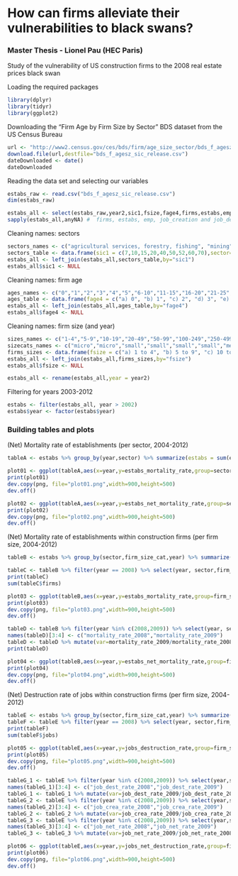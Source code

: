 # How can firms alleviate their vulnerabilities to black swans? 
### Master Thesis - Lionel Pau (HEC Paris)


Study of the vulnerability of US construction firms to the 2008 real estate prices black swan



Loading the required packages


```r
library(dplyr)
library(tidyr)
library(ggplot2)
```



Downloading the "Firm Age by Firm Size by Sector" BDS dataset from the US Census Bureau


```r
url <- "http://www2.census.gov/ces/bds/firm/age_size_sector/bds_f_agesz_sic_release.csv" 
download.file(url,destfile="bds_f_agesz_sic_release.csv")
dateDownloaded <- date()
dateDownloaded
```



Reading the data set and selecting our variables


```r
estabs_raw <- read.csv("bds_f_agesz_sic_release.csv")
dim(estabs_raw)
```

```r
estabs_all <- select(estabs_raw,year2,sic1,fsize,fage4,firms,estabs,emp,estabs_entry,estabs_exit,job_creation,job_destruction)
sapply(estabs_all,anyNA) #  firms, estabs, emp, job_creation and job_destruction have NAs 
```



Cleaning names: sectors


```r
sectors_names <- c("agricultural services, forestry, fishing", "mining","construction","manufacturing","transportation and public utilities","wholesale trade","retail trade","finance, insurance, real estate","services")
sectors_table <- data.frame(sic1 = c(7,10,15,20,40,50,52,60,70),sector=factor(sectors_names,levels=sectors_names))
estabs_all <- left_join(estabs_all,sectors_table,by="sic1")
estabs_all$sic1 <- NULL
```



Cleaning names: firm age


```r
ages_names <- c("0","1","2","3","4","5","6-10","11-15","16-20","21-25","26+","unknown")
ages_table <- data.frame(fage4 = c("a) 0", "b) 1", "c) 2", "d) 3", "e) 4", "f) 5", "g) 6 to 10", "h) 11 to 15", "i) 16 to 20", "j) 21 to 25", "k) 26+", "l) Left Censored"),firm_age=factor(ages_names,levels=ages_names))
estabs_all <- left_join(estabs_all,ages_table,by="fage4")
estabs_all$fage4 <- NULL
```



Cleaning names: firm size (and year)


```r
sizes_names <- c("1-4","5-9","10-19","20-49","50-99","100-249","250-499","500-999","1000-2499","2500-4999","5000-9999","10000+")
sizecats_names <- c("micro","micro","small","small","small","small","medium","medium","medium","medium","large","large")
firms_sizes <- data.frame(fsize = c("a) 1 to 4", "b) 5 to 9", "c) 10 to 19", "d) 20 to 49", "e) 50 to 99", "f) 100 to 249", "g) 250 to 499", "h) 500 to 999", "i) 1000 to 2499", "j) 2500 to 4999", "k) 5000 to 9999", "l) 10000+"), firm_size=factor(sizes_names,levels=sizes_names),firm_size_cat=factor(sizecats_names,levels=unique(sizecats_names)))
estabs_all <- left_join(estabs_all,firms_sizes,by="fsize")
estabs_all$fsize <- NULL

estabs_all <- rename(estabs_all,year = year2)
```



Filtering for years 2003-2012


```r
estabs <- filter(estabs_all, year > 2002)
estabs$year <- factor(estabs$year)
```



### Building tables and plots


(Net) Mortality rate of establishments (per sector, 2004-2012)

```r
tableA <- estabs %>% group_by(year,sector) %>% summarize(estabs = sum(estabs,na.rm = T), exits = sum(estabs_exit,na.rm = T), entries = sum(estabs_entry,na.rm = T)) %>% mutate(estabs_mortality_rate=exits/((estabs+lag(estabs))/2), estabs_birth_rate=entries/((estabs+lag(estabs))/2), estabs_net_mortality_rate=estabs_mortality_rate-estabs_birth_rate) %>% filter(year != 2003)
```

```r
plot01 <- ggplot(tableA,aes(x=year,y=estabs_mortality_rate,group=sector)) + geom_line(aes(color=sector,size=sector)) + scale_size_manual(values = c(1,1,2,1,1,1,1,1,1)) + theme_classic(base_size=16) + geom_vline(xintercept=c(5,6),linetype="dotted")
print(plot01)
dev.copy(png, file="plot01.png",width=900,height=500)
dev.off()
```

```r
plot02 <- ggplot(tableA,aes(x=year,y=estabs_net_mortality_rate,group=sector)) + geom_line(aes(color=sector,size=sector)) + scale_size_manual(values = c(1,1,2,1,1,1,1,1,1)) + theme_classic(base_size=16) + geom_vline(xintercept=c(5,6),linetype="dotted")
print(plot02)
dev.copy(png, file="plot02.png",width=900,height=500)
dev.off()
```



(Net) Mortality rate of establishments within construction firms (per firm size, 2004-2012)



```r
tableB <- estabs %>% group_by(sector,firm_size_cat,year) %>% summarize(firms = sum(firms,na.rm = T), estabs = sum(estabs,na.rm = T), exits = sum(estabs_exit,na.rm = T), entries = sum(estabs_entry,na.rm = T)) %>% mutate(estabs_mortality_rate=exits/((estabs+lag(estabs))/2), estabs_birth_rate=entries/((estabs+lag(estabs))/2), estabs_net_mortality_rate=estabs_mortality_rate-estabs_birth_rate) %>% filter(sector=="construction", year != 2003)
```

```r
tableC <- tableB %>% filter(year == 2008) %>% select(year, sector,firm_size_cat,firms,estabs) %>% mutate(estabs_per_firm=estabs/firms)
print(tableC)
sum(tableC$firms)
```

```r
plot03 <- ggplot(tableB,aes(x=year,y=estabs_mortality_rate,group=firm_size_cat)) + geom_line(aes(color=firm_size_cat),size=2) + theme_classic(base_size=16) + geom_vline(xintercept=c(5,6),linetype="dotted")
print(plot03)
dev.copy(png, file="plot03.png",width=900,height=500)
dev.off()
```

```r
tableD <- tableB %>% filter(year %in% c(2008,2009)) %>% select(year, sector,firm_size_cat,estabs_mortality_rate) %>% spread("year","estabs_mortality_rate")
names(tableD)[3:4] <- c("mortality_rate_2008","mortality_rate_2009")
tableD <- tableD %>% mutate(var=mortality_rate_2009/mortality_rate_2008-1)
print(tableD)
```

```r
plot04 <- ggplot(tableB,aes(x=year,y=estabs_net_mortality_rate,group=firm_size_cat)) + geom_line(aes(color=firm_size_cat),size=2) + scale_size_manual(values = c(1,1,1,1)) + theme_classic(base_size=16) + geom_vline(xintercept=c(5,6),linetype="dotted")
print(plot04)
dev.copy(png, file="plot04.png",width=900,height=500)
dev.off()
```



(Net) Destruction rate of jobs within construction firms (per firm size, 2004-2012)



```r
tableE <- estabs %>% group_by(sector,firm_size_cat,year) %>% summarize(firms = sum(firms,na.rm = T), estabs = sum(estabs,na.rm = T), jobs = sum(emp,na.rm = T), creations = sum(job_creation,na.rm = T),destructions = sum(job_destruction,na.rm = T)) %>% mutate(jobs_creation_rate=creations/((jobs+lag(jobs))/2), jobs_destruction_rate=destructions/((jobs+lag(jobs))/2), jobs_net_destruction_rate=jobs_destruction_rate-jobs_creation_rate) %>% filter(sector == "construction", year != 2003)
tableF <- tableE %>% filter(year == 2008) %>% select(year, sector,firm_size_cat,firms,jobs) %>% mutate(jobs_per_firm=jobs/firms)
print(tableF)
sum(tableF$jobs)
```

```r
plot05 <- ggplot(tableE,aes(x=year,y=jobs_destruction_rate,group=firm_size_cat)) + geom_line(aes(color=firm_size_cat),size=2) + scale_size_manual(values = c(1,1,1,1)) + theme_classic(base_size=16) + geom_vline(xintercept=c(5,6),linetype="dotted")
print(plot05)
dev.copy(png, file="plot05.png",width=900,height=500)
dev.off()
```

```r
tableG_1 <- tableE %>% filter(year %in% c(2008,2009)) %>% select(year,sector,firm_size_cat,jobs_destruction_rate) %>% spread("year","jobs_destruction_rate")
names(tableG_1)[3:4] <- c("job_dest_rate_2008","job_dest_rate_2009")
tableG_1 <- tableG_1 %>% mutate(var=job_dest_rate_2009/job_dest_rate_2008-1)
tableG_2 <- tableE %>% filter(year %in% c(2008,2009)) %>% select(year,sector,firm_size_cat,jobs_creation_rate) %>% spread("year","jobs_creation_rate")
names(tableG_2)[3:4] <- c("job_crea_rate_2008","job_crea_rate_2009")
tableG_2 <- tableG_2 %>% mutate(var=job_crea_rate_2009/job_crea_rate_2008-1)
tableG_3 <- tableE %>% filter(year %in% c(2008,2009)) %>% select(year,sector,firm_size_cat,jobs_net_destruction_rate) %>% spread("year","jobs_net_destruction_rate")
names(tableG_3)[3:4] <- c("job_net_rate_2008","job_net_rate_2009")
tableG_3 <- tableG_3 %>% mutate(var=job_net_rate_2009/job_net_rate_2008-1)
```

```r
plot06 <- ggplot(tableE,aes(x=year,y=jobs_net_destruction_rate,group=firm_size_cat)) + geom_line(aes(color=firm_size_cat),size=2) + scale_size_manual(values = c(1,1,1,1)) + theme_classic(base_size=16) + geom_vline(xintercept=c(5,6),linetype="dotted")
print(plot06)
dev.copy(png, file="plot06.png",width=900,height=500)
dev.off()
```